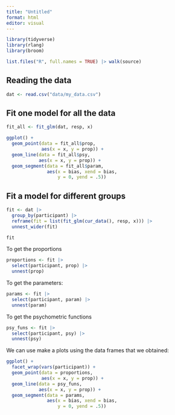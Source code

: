 ```yaml
---
title: "Untitled"
format: html
editor: visual
---
```


```r
library(tidyverse)
library(rlang)
library(broom)

list.files("R", full.names = TRUE) |> walk(source)
```

## Reading the data

```r
dat <- read.csv("data/my_data.csv")
```

## Fit one model for all the data

```r
fit_all <- fit_glm(dat, resp, x)
```

```r
ggplot() +
  geom_point(data = fit_all$prop,
             aes(x = x, y = prop)) +
  geom_line(data = fit_all$psy, 
            aes(x = x, y = prop)) +
  geom_segment(data = fit_all$param, 
               aes(x = bias, xend = bias, 
                   y = 0, yend = .5))
```

## Fit a model for different groups

```r
fit <- dat |> 
  group_by(participant) |> 
  reframe(fit = list(fit_glm(cur_data(), resp, x))) |> 
  unnest_wider(fit)

fit
```

To get the proportions

```r
proportions <- fit |> 
  select(participant, prop) |> 
  unnest(prop)
```

To get the parameters:

```r
params <- fit |> 
  select(participant, param) |> 
  unnest(param)
```

To get the psychometric functions

```r
psy_funs <- fit |> 
  select(participant, psy) |> 
  unnest(psy)
```

We can use make a plots using the data frames that we obtained:

```r
ggplot() +
  facet_wrap(vars(participant)) +
  geom_point(data = proportions,
             aes(x = x, y = prop)) +
  geom_line(data = psy_funs, 
            aes(x = x, y = prop)) +
  geom_segment(data = params, 
               aes(x = bias, xend = bias, 
                   y = 0, yend = .5))
```
